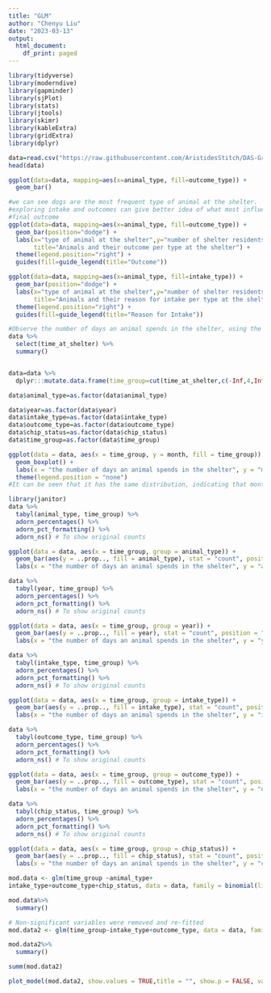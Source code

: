 ```yaml
---
title: "GLM"
author: "Chenyu Liu"
date: "2023-03-13"
output:
  html_document:
    df_print: paged
---
```


```r
library(tidyverse)
library(moderndive)
library(gapminder)
library(sjPlot)
library(stats)
library(jtools)
library(skimr)
library(kableExtra)
library(gridExtra)
library(dplyr)
```
```r
data=read.csv("https://raw.githubusercontent.com/AristidesStitch/DAS-Group-17/main/Group_17.csv")
head(data)
```
```r
ggplot(data=data, mapping=aes(x=animal_type, fill=outcome_type)) +
  geom_bar()

#we can see dogs are the most frequent type of animal at the shelter.
#exploring intake and outcomes can give better idea of what most influences
#final outcome
ggplot(data=data, mapping=aes(x=animal_type, fill=outcome_type)) +
  geom_bar(position="dodge") +
  labs(x="type of animal at the shelter",y="number of shelter residents",
       title="Animals and their outcome per type at the shelter") +
  theme(legend.position="right") +
  guides(fill=guide_legend(title="Outcome"))

ggplot(data=data, mapping=aes(x=animal_type, fill=intake_type)) +
  geom_bar(position="dodge") +
  labs(x="type of animal at the shelter",y="number of shelter residents",
       title="Animals and their reason for intake per type at the shelter") +
  theme(legend.position="right") +
  guides(fill=guide_legend(title="Reason for Intake"))
```
```r
#Observe the number of days an animal spends in the shelter, using the median to turn the variable time_at_shelter into a binary category
data %>%
  select(time_at_shelter) %>%
  summary()


data=data %>%
  dplyr:::mutate.data.frame(time_group=cut(time_at_shelter,c(-Inf,4,Inf),right=FALSE,labels=c("less than 4 days","greater than 4 days")))
```
```r
data$animal_type=as.factor(data$animal_type)

data$year=as.factor(data$year)
data$intake_type=as.factor(data$intake_type)
data$outcome_type=as.factor(data$outcome_type)
data$chip_status=as.factor(data$chip_status)
data$time_group=as.factor(data$time_group)
```

```r
ggplot(data = data, aes(x = time_group, y = month, fill = time_group)) +
  geom_boxplot() +
  labs(x = "the number of days an animal spends in the shelter", y = "month") +
  theme(legend.position = "none")
#It can be seen that it has the same distribution, indicating that month has little effect on the number of days an animal spends in the shelter
```


```r
library(janitor)
data %>%
  tabyl(animal_type, time_group) %>%
  adorn_percentages() %>%
  adorn_pct_formatting() %>%
  adorn_ns() # To show original counts
```
```r
ggplot(data = data, aes(x = time_group, group = animal_type)) +
  geom_bar(aes(y = ..prop.., fill = animal_type), stat = "count", position = "dodge") +
  labs(x = "the number of days an animal spends in the shelter", y = "animal_type_probability")
```
```r
data %>%
  tabyl(year, time_group) %>%
  adorn_percentages() %>%
  adorn_pct_formatting() %>%
  adorn_ns() # To show original counts
```
```r
ggplot(data = data, aes(x = time_group, group = year)) +
  geom_bar(aes(y = ..prop.., fill = year), stat = "count", position = "dodge") +
  labs(x = "the number of days an animal spends in the shelter", y = "year_probability")
```
```r
data %>%
  tabyl(intake_type, time_group) %>%
  adorn_percentages() %>%
  adorn_pct_formatting() %>%
  adorn_ns() # To show original counts
```
```r
ggplot(data = data, aes(x = time_group, group = intake_type)) +
  geom_bar(aes(y = ..prop.., fill = intake_type), stat = "count", position = "dodge") +
  labs(x = "the number of days an animal spends in the shelter", y = "intake_type_probability")
```
```r
data %>%
  tabyl(outcome_type, time_group) %>%
  adorn_percentages() %>%
  adorn_pct_formatting() %>%
  adorn_ns() # To show original counts
```
```r
ggplot(data = data, aes(x = time_group, group = outcome_type)) +
  geom_bar(aes(y = ..prop.., fill = outcome_type), stat = "count", position = "dodge") +
  labs(x = "the number of days an animal spends in the shelter", y = "outcome_type_probability")
```
```r
data %>%
  tabyl(chip_status, time_group) %>%
  adorn_percentages() %>%
  adorn_pct_formatting() %>%
  adorn_ns() # To show original counts
```
```r
ggplot(data = data, aes(x = time_group, group = chip_status)) +
  geom_bar(aes(y = ..prop.., fill = chip_status), stat = "count", position = "dodge") +
  labs(x = "the number of days an animal spends in the shelter", y = "chip_status_probability")
```
```r
mod.data <- glm(time_group ~animal_type+
intake_type+outcome_type+chip_status, data = data, family = binomial(link = "logit"))

mod.data%>%
  summary()
```
```r
# Non-significant variables were removed and re-fitted
mod.data2 <- glm(time_group~intake_type+outcome_type, data = data, family = binomial(link = "logit"))

mod.data2%>%
  summary()
```
```r
summ(mod.data2)
```

```r
plot_model(mod.data2, show.values = TRUE,title = "", show.p = FALSE, value.offset = 0.25)
```











